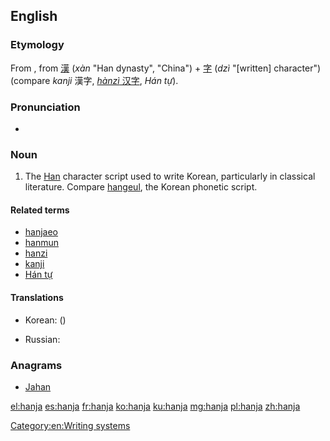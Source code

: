 ==English==
{{wikipedia}}

===Etymology===
From {{etyl|ko|en}} {{ko-inline|한자|hanja|Chinese characters|漢字}}, from {{etyl|ltc|en}} [[漢]] (''xàn'' "Han dynasty", "China") + [[字]] (''dzì'' "[written] character") (compare {{etyl|ja|-}} ''kanji'' 漢字, {{etyl|cmn|-}} [[汉字|''hànzì'' 汉字]], {{etyl|vi|-}} ''Hán tự'').

===Pronunciation===
* {{a|US}} {{IPA|/ˈhɑn.dʒ‌ə/|/ˈhɑn.dʒɑ/|lang=en}}

===Noun===
{{en-noun|hanja}}

# The [[Han]] character script used to write Korean, particularly in classical literature. Compare [[hangeul]], the Korean phonetic script. <!-- note that current academic writing often contains large quantities of hanja, it is hardly out of use! -->

====Related terms====
* [[hanjaeo]]
* [[hanmun]]
* [[hanzi]]
* [[kanji]]
* [[Hán tự]]

====Translations====
{{trans-top|Han character script used to write Korean}}
* Korean: {{t+|ko|한자|sc=Hang}} ({{t+|ko|漢字|sc=Hang}})
{{trans-mid}}
* Russian: {{t|ru|ханча́|f|sc=Cyrl}}
{{trans-bottom}}

===Anagrams===
* [[Jahan#English|Jahan]]

[[Category:en:Writing systems]]

[[el:hanja]]
[[es:hanja]]
[[fr:hanja]]
[[ko:hanja]]
[[ku:hanja]]
[[mg:hanja]]
[[pl:hanja]]
[[zh:hanja]]